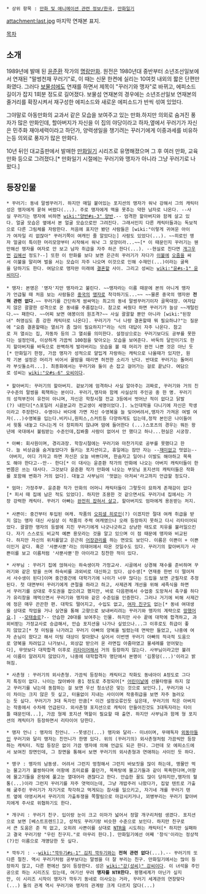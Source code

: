  * 상위 항목 : [[만화 및 애니메이션 관련 정보/한국]], [[만화일기]]

attachment:last.jpg
마지막 연재본 표지.

[[목차]]
== 소개 ==
1989년에 발매 된 [[윤준환]] 작가의 [[명랑만화]]. 원전은 1980년대 중반부터 소년조선일보에서 연재된 "말썽천재 꾸러기"로, 이 때는 신문 한켠에 실리는 10여컷 내외의 짧은 단편만화였다. 그러다 [[보물섬]]에도 연재를 하면서 제목이 "꾸러기와 맹자"로 바뀌고, 에피소드 길이가 잡지 1회분 정도로 길어졌다. 보물섬 연재본의 경우에는 소년조선일보 연재본의 줄거리를 확장시켜서 재구성한 에피소드와 새로운 에피소드가 반씩 섞여 있었다.

그야말로 아동만화의 교과서 같은 모습을 보여주고 있는 만화.하지만 의외로 숨겨진 풍자가 많은 만화인데, 할아버지가 자신을 이 집의 야당이라고 하자,옆에서 꾸러기가 자신은 민주화 재야세력이라고 하던가, 양력생일을 챙기려는 꾸러기에게 이중과세를 비유하는등 의외로 풍자가 많은 만화다.

10년 뒤인 대교출판에서 발매한 [[만화일기]] 시리즈로 유명해졌으며 그 후 여러 만화, 교육만화 등으로 그려졌다.[* 만화일기 시절에는 꾸러기와 맹자가 아니라 그냥 꾸러기로 나왔다.]

== 등장인물 ==
 * 꾸러기: 동네 말썽꾸러기. 하지만 매일 붙어있는 포지션의 맹자가 워낙 강해서 그의 캐릭터성은 맹자에게 묻혀 버렸다(...). 주로 맹자에게 맥을 못추는 약한 남자로 나온다. --사실 꾸러기는 맹자에 비하면 [[wiki:"양반#s-3" 양반]].-- 엄격한 할아버지와 함께 살고 있다. 얼굴 모습은 옆에서 본 얼굴 모습으로만 그려진다. 그래서인지 다른 캐릭터들과는 독보적으로 다른 그림체를 자랑한다. 처음에 표지만 봤던 사람들은 [wiki:"이렇게 귀여운 아이가 여자일 리 없잖아" 꾸러기쪽이 여캐인 줄 알았다는] 사람도 있었다(...). ~~히로인 맹자 얼굴이 특이한 머리모양부터 시작해서 워낙 그 모양이라...~~[* 이 때문인지 꾸러기는 웬만해선 맹자를 여자로 안 보고 남자 취급을 자주 하곤 한다(...). --현실로 친다면 [[개그맨#s-1|개그우먼]] [[김혜선#s-3|김혜선]] 정도?--] 또한 이 만화를 보다 보면 은근히 꾸러기가 자다가 [[이불#s-1|이불]]에 [[오줌]]을 싸서 이불을 말리며 벌을 서는 모습이 자주 나오며 이것으로 인해 수재민(...)이라는 굴욕을 당하기도 한다. 여담으로 맹자완 미래에 [[결혼]]할 사이. 그리고 성씨는 [[wiki:"윤#s-1" 윤]]씨이다.
 
 * 맹자: 본명은 '명자'지만 맹자라고 불린다. ~~맹자라는 이름 때문에 본의 아니게 맹자가 언급될 때 처음 보는 사람들은 [[중국]]의 [[맹자]]로 착각하기도...~~ ~~물론 중국의 맹자완 '''전혀 관련 없다'''.~~ 꾸러기를 간단하게 쌈싸먹는 최고의 동네 말썽꾸러기이자 골목대장. 여자답지 않은 괄괄한 성격으로 온 동네를 주름잡는다. 참고로 싸웠다 하면 꾸러기가 늘상 ~~개털린다.~~ 패한다. ~~어찌 보면 애봉이의 원조격?~~ 사실 괄괄할 뿐만 아니라 [wiki:"된장녀" 허영심도 좀 강한 캐릭터로 나온다]. 꾸러기가 "너 나랑 결혼할때 뭐 필요하냐?"는 질문에 "요즘 결혼할때는 열쇠가 좀 많이 필요하지?"라는 식의 대답이 자주 나온다. 참고로 저 열쇠는 집, 자동차 등의 그 열쇠를 의미한다. 설정상으로는 꾸러기보다도 공부를 못한다는 설정인데, 이상하게 가끔씩 100점을 맞아오는 모습을 보여준다. 바둑의 달인이기도 한지 할아버지를 바둑으로 완벽하게 발라버리는 모습을 볼 때 머리가 완전 나쁜 것은 아닌 듯[* 만화일기 한정, 가끔 맹자가 성적으로 얄밉게 자랑하는 캐릭으로 나올때가 있지만, 원작 기본 설정은 머리가 비어서 꿀밤을 때리면 허전한 소리가 난다. 반대로 꾸러기는 돌머리라 부싯돌소리...]. 최종화에서는 꾸러기와 둘이 손 잡고 걸어가는 걸로 끝났다. 여담으로 성씨는 [[wiki:"오#s-6" 오]]씨이다.
 
 * 할아버지: 꾸러기의 할아버지. 겉보기에 엄격하나 사실 알아주는 괴짜로, 꾸러기와 거의 친구수준의 말썽을 획책하는 분이다. 꾸러기,맹자와 함께 사실상의 주인공 중 한 명. 꾸러기의 성적부진이 유전이 아니며, 자신은 학창시절 전교 3등에서 벗어난 적이 없다고 닭발(?) 내민다[*스포일러 시골분교라 전교생이 세명이었다.]. 노인대학을 다니기에 자신은 학생이라고 주장한다. 수영이나 바다에 가면 자신 수영복을 늘 잊어버려서,맹자가 가져온 여벌 여자(...)수영복을 입는다.비키니,원피스,스커트등 다양하게도 입는데,정작 본인은 나이들어서 윗통 내놓고 다니는게 더 창피하지 않냐며 맘에 들어한다 (...)스포츠의 경우는 뭐든 왕년에 국대에서 불림받는 수준인데,집봐줄 사람이 없어서 안 했다고 하나...현실은 시궁창.

 * 아빠: 회사원이며, 경리과장. 학창시절에는 꾸러기와 마찬가지로 공부를 못했다고 한다. 늘 비상금을 숨겨놓았다가 들키는 포지션이고, 휴일에는 잠만 자는 --[[노잼|재미없고]] 멋없는-- 아버지, 어디 가자고 하면 자신은 오늘 바쁘다며, 한숨자고 일어나 이발도 해야하고 목욕도 해야 한다고--만-- 한다[* 이 대사는 윤준환 작가의 만화에 나오는 아버지 캐릭터들이 한번쯤은 쓰는 대사다. 그것보다 윤준환 작가 만화에 나오는 부모님 포지션의 캐릭터들은 작화를 포함해 변화가 거의 없다]. 대놓고 사부님이 '멋없는 아저씨'라고까지 언급할 정도다. 

 * 엄마: 가정주부. 윤준환 작가 만화의 어머니 캐릭터들이 그렇듯이 묘하게 존재감이 없다[* 피서 때 집에 남은 적도 있었다]. 하지만 조용한 것 같으면서도 꾸러기네 집에서는 가장 강력한 캐릭터. 꾸러기 아빠는 [[공처가|완전히 잡혀서 살고]], 할아버지도 엄마에게 용돈받는 처지.
 
 * 사쁜이: 중간부터 투입된 여캐. 작품의 [[오피셜 히로인]](?) 이겠지만 절대 여캐 취급을 받지 않는 맹자 대신 사실상 이 작품의 주력 여캐였으나 오래 등장하지 못하고 다시 리타이어되었다. 괄괄한 맹자의 등쌀에 지친 꾸러기에게 나긋나긋하고 상냥한 태도로 치유를 불러일으킨다. 자기 스스로도 비교적 예쁜 용모라는 것을 알고 있으며 이 점 때문에 맹자와 비교된다. 하지만 자신의 위치를알고 은근히 [[어장관리]]를 하는 면모도 보인다. 이름은 이쁜이 + 이쁜이인거 같다. 혹은 '사뿐사뿐'라는 의태어에서 따온 것일수도 있다. 꾸러기의 할아버지가 사쁜이를 보고 이름처럼 '사뿐사뿐'한 아이라고 칭찬한 적이 있다. 

 * 사부님 : 꾸러기 집에 얹혀사는 하숙생이자 가정교사. 시골에서 상경해 재수를 준비하며 꾸러기와 같은 방을 쓰며 하숙비를 과외비로 대신하고 있다. 삼수생[* 연재중 한번 더 떨어져서 사수생이 된다]이며 중간중간에 대학가기에 나이가 너무 많다는 드립을 보면 군필자로 추정된다. 첫 대면부터 꾸러기에게 큰절을 하라고 하고, 사제관계 개선을 위해 세족식을 하면서 꾸러기를 상대로 주도권을 잡으려고 했지만, 바로 다음편에서 수업중 도망쳐서 축구를 하다가 유리창을 깨먹으면서 꾸러기와 맹자와 같은 수준임을 인증한다. 그러나 거기에 비해 사제간에 정은 매우 끈끈한 편. 대학도 떨어지고, 수입도 없고, [[여자 친구#s-1|여자 친구]]도 없는[* 동네 여대생을 상대로 작업을 거나 실연을 통해 고향으로 보내버리려는 꾸러기와 맹자의 계략으로 [[망했어요]].] --[[모태솔로]]?-- 안습한 20대를 보여주는 인물. 하지만 사수 끝에 대학에 합격하고, 과외비받는 가정교사로 승급해서, 안습 포지션을 나가나 싶었으나...그 이후로도 취급이 좋지 않았고[* 첫 미팅을 나가려고 꾸러기 아빠의 양복을 빌렸는데 면박만 들었고, 나중에 여자 손님이 왔다고 해서 미팅 대상이 찾아왔나 싶어서 이번엔 꾸러기 아빠의 적극적 도움으로 양복을 차려입고 나가보니, 외상값 받으러 온 라면집 아줌마였고 물세례를 얻어맞는다], 무엇보다 대학합격 이후로 [[리타이어]]해서 거의 등장하지 않는다. 사부님이라고만 불려서 이름이 알려지지 않았다가, 나중에 대학합격자 명단에서 본명이 '김풍덩(...)'이라고 밝혀짐.

 * 사촌형 : 꾸러기의 외사촌형. 가끔씩 등장하는 캐릭터고 작화도 동네아이 A정도로 그다지 특징이 없다. 나이는 많아봐야 중1 정도로 추정되어[* [[어린이날]]에 선물타령을 하지 않고 꾸러기를 낚는데 동참하는 걸 보면 우선 청소년은 맞는 것으로 보인다.], 꾸러기와 나이 차이는 크지 않은 듯 싶고, 터울없이 지내는 사이이며 작중취급을 보면 자주 놀러오는 듯 싶다. 꾸러기가 3대 독자인 만큼[* 이건 설정오류인듯 싶은데, 꾸러기의 작은 아버지는 작중에서 수차례 언급된다. 외사촌형 포지션으로 캐릭이 만들어진것도 3대독자라는 타이틀 때문인데...], 가끔 형제 포지션 역할이 필요할 때 출연. 하지만 사부님과 함께 형 포지션의 캐릭터가 등장하면서 리타이어 당한다.

 * 맹자 언니 : 맹자의 친언니. --못생긴(...) 맹자와 달리-- 미녀이며, 무매독자 [[외동아들]]인 꾸러기와 달리 맹자는 친언니가 한명 있다. 위의 (꾸러기의) 외사촌형처럼 가끔씩만 등장하는 캐릭터. 직접 등장은 없이 가끔 맹자에 의해 언급도 되곤 한다. 그런데 모 에피소드에서 보여진 장면인데, 그 장면을 통해서 보면 꾸러기의 외사촌형과 연애하는 사이인 듯 하다. 

 * 맹구 : 맹자의 남동생. 어려서 그런지 멍청해서 그런지 바보짓을 많이 하는데, 맹물만 먹는 물고기가 불쌍하다며 어항에 조미료를 풀던가, 목욕탕에 물고기들과 같이 목욕한다며,어항에 물고기들을 온탕에 풀고눈 열대어라 괜찮다고 한다. 안습한 꼴도 많이 당하지만,맹자의 혈통(...)이라 그런지 꾸러기를 자주 엿먹이는데, 그냥 개밥주러 나왔다가, 집앞 텐트로 가출해 굶주린 꾸러기가 자기거로 착각하고 먹게되는 참사를 일으키고, 자기네 개를 꾸러기 텐트 옆에 야영시켜서 꾸러기의 가출투쟁을 쪽팔림으로 마감시키거나, 꾀병부리는 꾸러기 할아버지에게 주사로 위협하기도 한다.

 * 개구리 : 꾸러기 친구. 입이랑 눈이 크고 이마가 넓어서 정말 개구리처럼 생겼다. 포지션으로 보면 [베스트프렌드]고, 성적도 꾸러기랑 비슷한 수준으로 보인다. 하지만 친구로서 큰 도움은 준 적 없고, 오히려 사쁜이를 상대로 [[NTR]]을 시도하는 캐릭터[* 하지만 실패하고 결국 꾸러기랑 "우린 친구지."로 마무리 한다.]. 만화일기에선 어째 '창식'이라는 정상적(?)인 이름으로 개명당한 듯 싶다. 

 * 깍두기 : --[[wiki:"깍두기#s-1" 김치 깍두기]]와는 '''전혀 관련 없다'''(...).-- 꾸러기의 또다른 절친. 역시 꾸러기처럼 공부보다는 말썽을 더 잘 부리는 친구. 만화일기에서는 많이 등장하지 않고, 다른 편에선 많이 등장한다. 성은 [[wiki:"강(성씨)" 강]]씨이다. 이 녀석을 주인공으로 하는 시리즈도 있는데, 여기선 무려 '''맹자를 NTR한다.''' 평행세계가 아닌가 싶지만, 이 시리즈 시작이 맹자가 깍두기 동네로 이사오는 거라, 꾸러기 세계관의 연장맞다(...) 둘의 관계 역시 꾸러기와 맹자의 관계랑 크게 다르지 않다(...)

